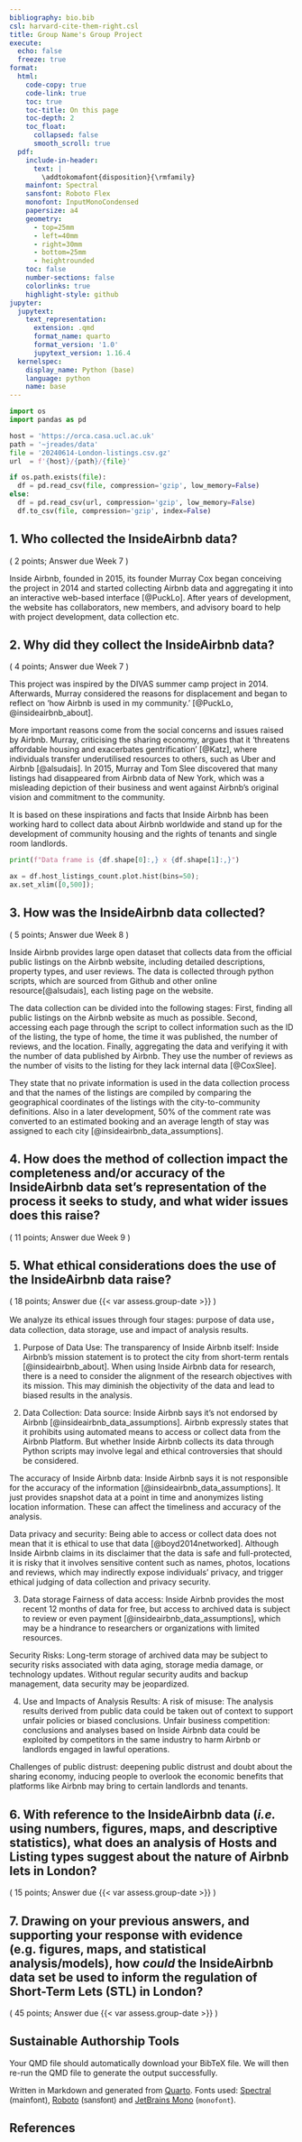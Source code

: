 ```yaml
---
bibliography: bio.bib
csl: harvard-cite-them-right.csl
title: Group Name's Group Project
execute:
  echo: false
  freeze: true
format:
  html:
    code-copy: true
    code-link: true
    toc: true
    toc-title: On this page
    toc-depth: 2
    toc_float:
      collapsed: false
      smooth_scroll: true
  pdf:
    include-in-header:
      text: |
        \addtokomafont{disposition}{\rmfamily}
    mainfont: Spectral
    sansfont: Roboto Flex
    monofont: InputMonoCondensed
    papersize: a4
    geometry:
      - top=25mm
      - left=40mm
      - right=30mm
      - bottom=25mm
      - heightrounded
    toc: false
    number-sections: false
    colorlinks: true
    highlight-style: github
jupyter:
  jupytext:
    text_representation:
      extension: .qmd
      format_name: quarto
      format_version: '1.0'
      jupytext_version: 1.16.4
  kernelspec:
    display_name: Python (base)
    language: python
    name: base
---
```


```python
import os
import pandas as pd
```

```python
host = 'https://orca.casa.ucl.ac.uk'
path = '~jreades/data'
file = '20240614-London-listings.csv.gz'
url  = f'{host}/{path}/{file}'

if os.path.exists(file):
  df = pd.read_csv(file, compression='gzip', low_memory=False)
else: 
  df = pd.read_csv(url, compression='gzip', low_memory=False)
  df.to_csv(file, compression='gzip', index=False)
```

## 1. Who collected the InsideAirbnb data?

::: {.10/11/2024}

( 2 points; Answer due Week 7 )

::: 

Inside Airbnb, founded in 2015, its founder Murray Cox began conceiving the project in 2014 and started collecting Airbnb data and aggregating it into an interactive web-based interface [@PuckLo]. After years of development, the website has collaborators, new members, and advisory board to help with project development, data collection etc.

## 2. Why did they collect the InsideAirbnb data?

::: {.11/11/2024}

( 4 points; Answer due Week 7 )

:::

This project was inspired by the DIVAS summer camp project in 2014. Afterwards, Murray considered the reasons for displacement and began to reflect on ‘how Airbnb is used in my community.' [@PuckLo, @insideairbnb_about].

More important reasons come from the social concerns and issues raised by Airbnb. Murray, criticising the sharing economy, argues that it ‘threatens affordable housing and exacerbates gentrification' [@Katz], where individuals transfer underutilised resources to others, such as Uber and Airbnb [@alsudais]. In 2015, Murray and Tom Slee discovered that many listings had disappeared from Airbnb data of New York, which was a misleading depiction of their business and went against Airbnb's original vision and commitment to the community.

It is based on these inspirations and facts that Inside Airbnb has been working hard to collect data about Airbnb worldwide and stand up for the development of community housing and the rights of tenants and single room landlords.

```python
print(f"Data frame is {df.shape[0]:,} x {df.shape[1]:,}")
```

```python
ax = df.host_listings_count.plot.hist(bins=50);
ax.set_xlim([0,500]);
```

## 3. How was the InsideAirbnb data collected?  

::: {.12/11/2024}

( 5 points; Answer due Week 8 )

:::

Inside Airbnb provides large open dataset that collects data from the official public listings on the Airbnb website, including detailed descriptions, property types, and user reviews. The data is collected through python scripts, which are sourced from Github and other online resource[@alsudais], each listing page on the website.

The data collection can be divided into the following stages: First, finding all public listings on the Airbnb website as much as possible. Second, accessing each page through the script to collect information such as the ID of the listing, the type of home, the time it was published, the number of reviews, and the location. Finally, aggregating the data and verifying it with the number of data published by Airbnb. They use the number of reviews as the number of visits to the listing for they lack internal data [@CoxSlee].

They state that no private information is used in the data collection process and that the names of the listings are compiled by comparing the geographical coordinates of the listings with the city-to-community definitions. Also in a later development, 50% of the comment rate was converted to an estimated booking and an average length of stay was assigned to each city [@insideairbnb_data_assumptions].

## 4. How does the method of collection impact the completeness and/or accuracy of the InsideAirbnb data set's representation of the process it seeks to study, and what wider issues does this raise?

::: {.15/11/2024}

( 11 points; Answer due Week 9 )

:::

## 5. What ethical considerations does the use of the InsideAirbnb data raise? 

::: {.18/11/2024}

( 18 points; Answer due {{< var assess.group-date >}} )

:::

We analyze its ethical issues through four stages: purpose of data use，data collection, data storage, use and impact of analysis results.

1. Purpose of Data Use:
The transparency of Inside Airbnb itself: Inside Airbnb's mission statement is to protect the city from short-term rentals [@insideairbnb_about]. When using Inside Airbnb data for research, there is a need to consider the alignment of the research objectives with its mission. This may diminish the objectivity of the data and lead to biased results in the analysis.

2. Data Collection:
Data source: Inside Airbnb says it’s not endorsed by Airbnb [@insideairbnb_data_assumptions]. Airbnb expressly states that it prohibits using automated means to access or collect data from the Airbnb Platform. But whether Inside Airbnb collects its data through Python scripts may involve legal and ethical controversies that should be considered.

The accuracy of Inside Airbnb data: Inside Airbnb says it is not responsible for the accuracy of the information [@insideairbnb_data_assumptions]. It just provides snapshot data at a point in time and anonymizes listing location information. These can affect the timeliness and accuracy of the analysis.

Data privacy and security: Being able to access or collect data does not mean that it is ethical to use that data [@boyd2014networked]. Although Inside Airbnb claims in its disclaimer that the data is safe and full-protected, it is risky that it involves sensitive content such as names, photos, locations and reviews, which may indirectly expose individuals' privacy, and trigger ethical judging of data collection and privacy security.

3. Data storage
Fairness of data access: Inside Airbnb provides the most recent 12 months of data for free, but access to archived data is subject to review or even payment [@insideairbnb_data_assumptions], which may be a hindrance to researchers or organizations with limited resources.

Security Risks: Long-term storage of archived data may be subject to security risks associated with data aging, storage media damage, or technology updates. Without regular security audits and backup management, data security may be jeopardized.

4. Use and Impacts of Analysis Results:
A risk of misuse: The analysis results derived from public data could be taken out of context to support unfair policies or biased conclusions.
Unfair business competition: conclusions and analyses based on Inside Airbnb data could be exploited by competitors in the same industry to harm Airbnb or landlords engaged in lawful operations.

Challenges of public distrust: deepening public distrust and doubt about the sharing economy, inducing people to overlook the economic benefits that platforms like Airbnb may bring to certain landlords and tenants.

## 6. With reference to the InsideAirbnb data (*i.e.* using numbers, figures, maps, and descriptive statistics), what does an analysis of Hosts and Listing types suggest about the nature of Airbnb lets in London? 

::: {.duedate}

( 15 points; Answer due {{< var assess.group-date >}} )

:::

## 7. Drawing on your previous answers, and supporting your response with evidence (e.g. figures, maps, and statistical analysis/models), how *could* the InsideAirbnb data set be used to inform the regulation of Short-Term Lets (STL) in London? 

::: {.duedate}

( 45 points; Answer due {{< var assess.group-date >}} )

:::

## Sustainable Authorship Tools

Your QMD file should automatically download your BibTeX file. We will then re-run the QMD file to generate the output successfully.

Written in Markdown and generated from [Quarto](https://quarto.org/). Fonts used: [Spectral](https://fonts.google.com/specimen/Spectral) (mainfont), [Roboto](https://fonts.google.com/specimen/Roboto) (<span style="font-family:Sans-Serif;">sansfont</span>) and [JetBrains Mono](https://fonts.google.com/specimen/JetBrains%20Mono) (`monofont`). 

## References
